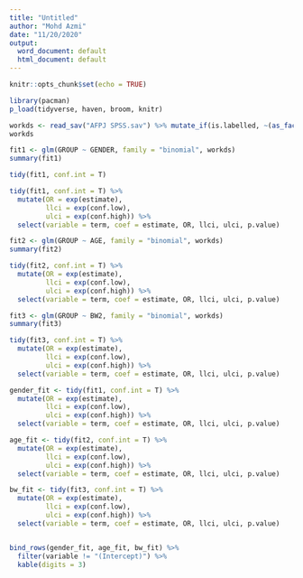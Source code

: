 ```yaml
---
title: "Untitled"
author: "Mohd Azmi"
date: "11/20/2020"
output:
  word_document: default
  html_document: default
---
```


```r
knitr::opts_chunk$set(echo = TRUE)
```


```r
library(pacman)
p_load(tidyverse, haven, broom, knitr)
```

```r
workds <- read_sav("AFPJ SPSS.sav") %>% mutate_if(is.labelled, ~(as_factor(.)))
workds
```

```r
fit1 <- glm(GROUP ~ GENDER, family = "binomial", workds)
summary(fit1)

tidy(fit1, conf.int = T)

tidy(fit1, conf.int = T) %>% 
  mutate(OR = exp(estimate),
         llci = exp(conf.low),
         ulci = exp(conf.high)) %>% 
  select(variable = term, coef = estimate, OR, llci, ulci, p.value)
```


```r
fit2 <- glm(GROUP ~ AGE, family = "binomial", workds)
summary(fit2)

tidy(fit2, conf.int = T) %>% 
  mutate(OR = exp(estimate),
         llci = exp(conf.low),
         ulci = exp(conf.high)) %>% 
  select(variable = term, coef = estimate, OR, llci, ulci, p.value)
```



```r
fit3 <- glm(GROUP ~ BW2, family = "binomial", workds)
summary(fit3)

tidy(fit3, conf.int = T) %>% 
  mutate(OR = exp(estimate),
         llci = exp(conf.low),
         ulci = exp(conf.high)) %>% 
  select(variable = term, coef = estimate, OR, llci, ulci, p.value)
```

```r
gender_fit <- tidy(fit1, conf.int = T) %>% 
  mutate(OR = exp(estimate),
         llci = exp(conf.low),
         ulci = exp(conf.high)) %>% 
  select(variable = term, coef = estimate, OR, llci, ulci, p.value)

age_fit <- tidy(fit2, conf.int = T) %>% 
  mutate(OR = exp(estimate),
         llci = exp(conf.low),
         ulci = exp(conf.high)) %>% 
  select(variable = term, coef = estimate, OR, llci, ulci, p.value)

bw_fit <- tidy(fit3, conf.int = T) %>% 
  mutate(OR = exp(estimate),
         llci = exp(conf.low),
         ulci = exp(conf.high)) %>% 
  select(variable = term, coef = estimate, OR, llci, ulci, p.value)


bind_rows(gender_fit, age_fit, bw_fit) %>% 
  filter(variable != "(Intercept)") %>% 
  kable(digits = 3)
```


